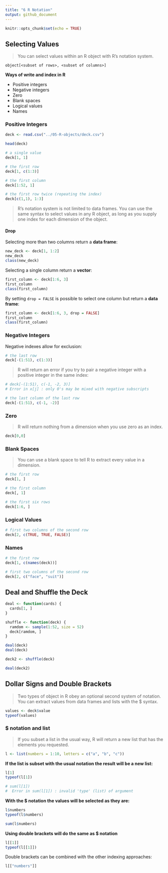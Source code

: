 ```yaml
---
title: "6 R Notation"
output: github_document
---
```


```r
knitr::opts_chunk$set(echo = TRUE)
```


## Selecting Values
 
  > You can select values within an R object with R’s notation system.
  
```
object[<subset of rows>, <subset of columns>]
```

 __Ways of write and index in R__
 
 - Positive integers
- Negative integers
- Zero
- Blank spaces
- Logical values
- Names


### Positive Integers
```r
deck <- read.csv("../05-R-objects/deck.csv")
```

```r
head(deck)

# a single value
deck[1, 1]

# the first row
deck[1, c(1:3)]

# the first column
deck[1:52, 1]

# the first row twice (repeating the index)
deck[c(1,1), 1:3]
```

>R’s notation system is not limited to data frames. You can use the same syntax to select values in any R object, as long as you supply one index for each dimension of the object.


#### Drop

Selecting more than two columns return a __data frame__:
```r
new_deck <- deck[1, 1:2]
new_deck
class(new_deck)
```

Selecting a single column return a __vector__:
```r
first_column <- deck[1:6, 3]
first_column
class(first_column)
```

By setting `drop = FALSE` is possible to select one column but return a __data frame__:
```r
first_column <- deck[1:6, 3, drop = FALSE]
first_column
class(first_column)
```


### Negative Integers

Negative indexes allow for exclusion:
```r
# the last row
deck[-(1:51), c(1:3)]
```

> R will return an error if you try to pair a negative integer with a positive integer in the same index:

```r
# deck[-(1:51), c(-1, -2, 3)]
# Error in x[j] : only 0's may be mixed with negative subscripts

# the last column of the last row
deck[-(1:51), c(-1, -2)]
```


### Zero

>R will return nothing from a dimension when you use zero as an index.

```r
deck[0,0]
```


### Blank Spaces

>You can use a blank space to tell R to extract every value in a dimension.

```r
# the first row
deck[1, ]

# the first column
deck[, 1]

# the first six rows
deck[1:6, ]
```


### Logical Values
```r
# first two columns of the second row
deck[2, c(TRUE, TRUE, FALSE)]
```


### Names
```r
# the first row
deck[1, c(names(deck))]

# first two columns of the second row
deck[2, c("face", "suit")]
```

## Deal and Shuffle the Deck
```r
deal <- function(cards) {
  cards[1, ]
}

shuffle <- function(deck) {
  ramdom <- sample(1:52, size = 52)
  deck[ramdom, ]
}
```

```r
deal(deck)
deal(deck)
```

```r
deck2 <- shuffle(deck)
```

```r
deal(deck2)
```


## Dollar Signs and Double Brackets

> Two types of object in R obey an optional second system of notation. You can extract values from data frames and lists with the $ syntax. 

```r
values <- deck$value
typeof(values)
```

### $ notation and list

>If you subset a list in the usual way, R will return a new list that has the elements you requested.

```r
l <- list(numbers = 1:10, letters = c("a", "b", "c"))
```

__If the list is subset with the usual notation the result will be a new list:__
```r
l[1]
typeof(l[1])
```

```r
# sum(l[1])
#  Error in sum(l[1]) : invalid 'type' (list) of argument
```

__With the $ notation the values will be selected as they are:__
```r
l$numbers
typeof(l$numbers)
```

```r
sum(l$numbers)
```

__Using double brackets will do the same as $ notation__
```r
l[[1]]
typeof(l[[1]])
```

Double brackets can be combined with the other indexing approaches:
```r
l[["numbers"]]
```

